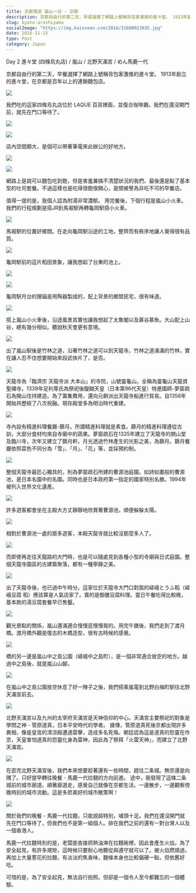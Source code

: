 ```yaml
---
title: 京都慢遊 嵐山一日 - 京都
description: 京都自由行的第二天，早餐選擇了網路上號稱背包客激推的進々堂。 1913年創立的進々堂，在京都是百年以上的連鎖麵包店。
slug: kyoto-arashiyama
socialImage: "https://img.kaixsean.com/2016/31600023035.jpg"
date: 2016-11-15
type: Post
category: Japan
---
```

Day 2 進々堂 (四條烏丸店) / 嵐山 / 北野天滿宮 / めん馬鹿一代

京都自由行的第二天，早餐選擇了網路上號稱背包客激推的進々堂。 1913年創立的進々堂，在京都是百年以上的連鎖麵包店。

![](https://img.kaixsean.com/2016/31600023035.jpg)

我們吃的這家四條烏丸店位於 LAQUE 百貨裡面，並復合咖啡廳。我們在還沒開門前，就先在門口等待了。 

![](https://img.kaixsean.com/2016/30758432324.jpg)


![](https://img.kaixsean.com/2016/31600022445.jpg)

店內空間頗大，是個可以帶著筆電來此辦公的好地方。 

![](https://img.kaixsean.com/2016/31452945762.jpg)

![](https://img.kaixsean.com/2016/31227178580.jpg)

網路上是說可以麵包吃到飽，但是害羞兼搞不清楚狀況的我們，最後還是點了基本型的吐司套餐。不過這樣也是吃得很飽很開心，是間被譽為非吃不可的早餐店。

值得一提的是，我個人認為附湯非常濃郁。 用完餐後，下個行程是嵐山小火車。我們的行程規劃是搭JR到馬堀駅再轉龜岡駅搭小火車。

![](https://img.kaixsean.com/2016/31227178030.jpg)

馬堀駅的位置好鄉間。在走向龜岡駅沿途的工地，整齊而有秩序地讓人覺得很有品質。

![](https://img.kaixsean.com/2016/31227177240.jpg)

龜岡駅前的這片稻田景象，讓我想起了台東的池上。 

![](https://img.kaixsean.com/2016/31227177680.jpg)

![](https://img.kaixsean.com/2016/31452942862.jpg)

龜岡駅月台的狸貓是用陶器製成的，配上背景的鄉間民宅，很有味道。 

![](https://img.kaixsean.com/2016/31452942212.jpg)

搭上嵐山小火車後，沿途風景其實也讓我想起了太魯閣以及慕谷慕魚。大山配上山谷，總有幾分相似。聽說秋天會更有意境。

![](https://img.kaixsean.com/2016/31600016815.jpg)

出了嵐山駅後是竹林之道，沿著竹林之道可以到天龍寺。竹林之道滿滿的竹林，實在讓人忍不住想要開始來段武俠片了，是否。

![](https://img.kaixsean.com/2016/31600015195.jpg)

天龍寺為「臨濟宗 天龍寺派 大本山」的寺院，山號靈龜山。全稱為靈龜山天龍資聖禪寺。1339年足利尊氏為祭祀後醍醐天皇（日本第96代天皇）特邀國師-夢窗疏石為開山住持建造。為了籌集費用，還向元朝派出天龍寺船進行貿易。自1356年開始共歷經了八次祝融。現存殿堂多為明治時代重建。 

![](https://img.kaixsean.com/2016/31227170460.jpg)

寺內設有精進料理餐廳-篩月。所謂精進料理就是素食。篩月的精進料理遵從古訓，大部分食材均來自寺廟中的蔬果。夢窗疏石在1335年建立了天龍寺的開山堂及臨川寺，次年又建立了篩月軒。月光透過竹林產生的光影之美，為篩月。篩月餐廳依照菜色不同分為「雪」、「月」、「花」等，並採預約制。

![](https://img.kaixsean.com/2016/31227167930.jpg)

整個天龍寺最匠心獨具的，則為夢窗疏石所建的曹源池庭園。如詩如畫般的曹源池，是日本名園中的名園。同時也是日本政府第一指定的國家特別名勝。1994年被列入世界文化遺產。 

![](https://img.kaixsean.com/2016/31562207606.jpg)

許多遊客都會坐在主殿大方丈靜靜地欣賞著曹源池，順便躲躲太陽。

![](https://img.kaixsean.com/2016/31562205956.jpg)

相對於曹源池一處的眾多遊客，本殿天龍寺就比較沒那麼多人了。

![](https://img.kaixsean.com/2016/31600004245.jpg)

而即使再走往天龍路的大門時，也是可以隨處見到各種小型的寺廟與日式庭園。整個天龍寺園區的古建築聚落，都有一種寧靜之美。

![](https://img.kaixsean.com/2016/31227163420.jpg)

出了天龍寺後，也已過中午時分。這家位於天龍寺大門口對面的嵯峨とうふ稻（嵯峨豆腐 稻）應該算是人氣店家了。賣的是御膳豆腐料理。當日午餐吃得比較晚，基本款的湯豆腐套餐早已售鑿。

![](https://img.kaixsean.com/2016/31483684541.jpg)

觀光景點的關係，嵐山還滿適合慢慢逛慢慢晃的。用完午膳後，我們走到了渡月橋。渡月橋外觀是復古的木橋造型，很有古時候的感覺。

![](https://img.kaixsean.com/2016/31562203036.jpg)

 橋的另一邊是嵐山中之島公園（嵯峨中之島町），是一個非常適合放空的地方。越過中之島後，就是嵐山山腳。

![](https://img.kaixsean.com/2016/30758418854.jpg)

在嵐山中之島公園放空休息了好一陣子之後，我們搭乘嵐電到北野白梅町駅往北野天滿宮前去。

![](https://img.kaixsean.com/2016/31562201396.jpg)

北野天滿宮以及九州的太宰府天滿宮是天神信仰的中心。天滿宮主要祭祀的對象是學問之神 - 管原道真，日本平安時代的學者。 據傳，管原道真死後京都出現許多異相，像是皇宮的清涼殿遭遇雷擊，造成多名死傷。朝廷認為這是道真的怨靈在作祟，天皇害怕道真的怨靈化身為雷神，因此為了祭拜「火雷天神」，而建立了北野天滿宮。

![](https://img.kaixsean.com/2016/31562241006.jpg)

在逛完北野天滿宮後，我們本來想要趁著還有一些時間，趕往二条城。無奈還是向隅了。只好提早轉往晚餐 - 馬鹿一代拉麵的方向前進。 途中，我發現了這條二条城前的城市廊道。順著廊道走，感覺自己就像在京都生活。一邊散步，一邊觀察傍晚時刻的城市流動。這是多麽美好的城市散策啊！ 

![](https://img.kaixsean.com/2016/31599999165.jpg)

關於我們的晚餐 - 馬鹿一代拉麵，只能說超特別，噱頭十足。我們在還沒開門就先在門口等待了，但我們也不是第一組個人。排在我們之前的還有一對台灣人以及一個香港人。 

馬鹿一代拉麵特別的是，老闆是直接把熱油淋在拉麵碗裡，因此會產生火焰。為了安全起見，有許多規矩，這時候只要耐心地聽從與遵守就可以了。被火焰燃燒過，再加上大量蔥花的拉麵，有淡淡的焦香味，麵條本身也比較偏硬一點，但依舊好吃。

可惜的是，為了安全起見，無法自行拍照。但卻是一個令人至今都難忘的一個體驗。